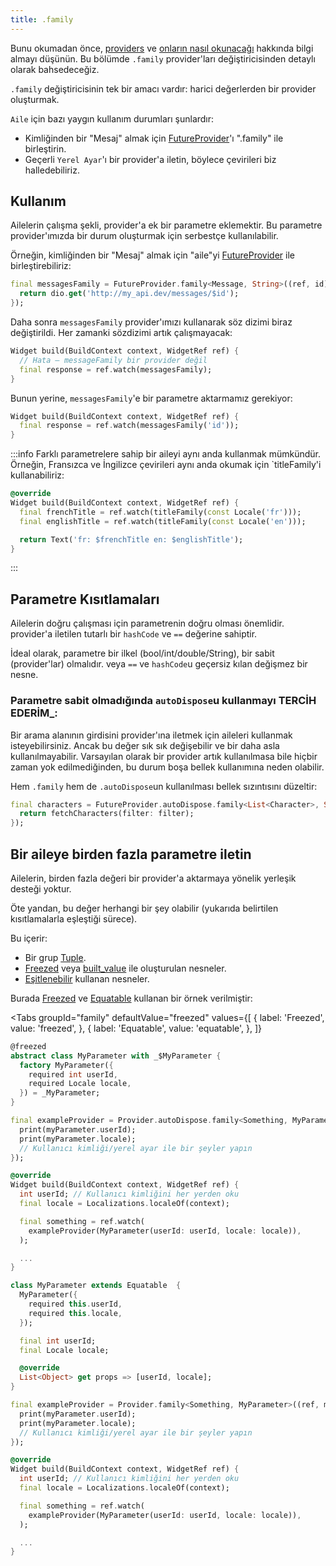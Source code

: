 ```yaml
---
title: .family
---
```



Bunu okumadan önce, [providers](/docs/concepts2/providers) ve [onların nasıl okunacağı](/docs/concepts/reading) hakkında bilgi almayı düşünün.
Bu bölümde `.family` provider'ları değiştiricisinden detaylı olarak bahsedeceğiz.

`.family` değiştiricisinin tek bir amacı vardır: harici değerlerden bir provider oluşturmak.

`Aile` için bazı yaygın kullanım durumları şunlardır:

- Kimliğinden bir "Mesaj" almak için [FutureProvider]'ı ".family" ile birleştirin.
- Geçerli `Yerel Ayar`'ı bir provider'a iletin, böylece çevirileri biz halledebiliriz.

## Kullanım

Ailelerin çalışma şekli, provider'a ek bir parametre eklemektir.
Bu parametre provider'ımızda bir durum oluşturmak için serbestçe kullanılabilir.

Örneğin, kimliğinden bir "Mesaj" almak için "aile"yi [FutureProvider] ile birleştirebiliriz:

```dart
final messagesFamily = FutureProvider.family<Message, String>((ref, id) async {
  return dio.get('http://my_api.dev/messages/$id');
});
```

Daha sonra `messagesFamily` provider'ımızı kullanarak söz dizimi biraz değiştirildi.
Her zamanki sözdizimi artık çalışmayacak:

```dart
Widget build(BuildContext context, WidgetRef ref) {
  // Hata – messageFamily bir provider değil
  final response = ref.watch(messagesFamily);
}
```

Bunun yerine, `messagesFamily`'e bir parametre aktarmamız gerekiyor:

```dart
Widget build(BuildContext context, WidgetRef ref) {
  final response = ref.watch(messagesFamily('id'));
}
```

:::info
Farklı parametrelere sahip bir aileyi aynı anda kullanmak mümkündür.
Örneğin, Fransızca ve İngilizce çevirileri aynı anda okumak için `titleFamily'i kullanabiliriz:

```dart
@override
Widget build(BuildContext context, WidgetRef ref) {
  final frenchTitle = ref.watch(titleFamily(const Locale('fr')));
  final englishTitle = ref.watch(titleFamily(const Locale('en')));

  return Text('fr: $frenchTitle en: $englishTitle');
}
```

:::

## Parametre Kısıtlamaları


Ailelerin doğru çalışması için parametrenin doğru olması önemlidir.
provider'a iletilen tutarlı bir `hashCode` ve `==` değerine sahiptir.

İdeal olarak, parametre bir ilkel (bool/int/double/String), bir sabit (provider'lar) olmalıdır.
veya `==` ve `hashCode`u geçersiz kılan değişmez bir nesne.

### Parametre sabit olmadığında `autoDispose`u kullanmayı TERCİH EDERİM_:

Bir arama alanının girdisini provider'ına iletmek için aileleri kullanmak isteyebilirsiniz.
Ancak bu değer sık ​​sık değişebilir ve bir daha asla kullanılmayabilir.
Varsayılan olarak bir provider artık kullanılmasa bile hiçbir zaman yok edilmediğinden, bu durum boşa bellek kullanımına neden olabilir.

Hem `.family` hem de `.autoDispose`un kullanılması bellek sızıntısını düzeltir:

```dart
final characters = FutureProvider.autoDispose.family<List<Character>, String>((ref, filter) async {
  return fetchCharacters(filter: filter);
});
```

## Bir aileye birden fazla parametre iletin

Ailelerin, birden fazla değeri bir provider'a aktarmaya yönelik yerleşik desteği yoktur.

Öte yandan, bu değer herhangi bir şey olabilir (yukarıda belirtilen kısıtlamalarla eşleştiği sürece).

Bu içerir:

- Bir grup [Tuple](http://pub.dev/packages/Tuple).
- [Freezed] veya [built_value](https://pub.dev/packages/built_value) ile oluşturulan nesneler.
- [Eşitlenebilir](https://pub.dev/packages/equatable) kullanan nesneler.

Burada [Freezed] ve [Equatable] kullanan bir örnek verilmiştir:

<Tabs
  groupId="family"
  defaultValue="freezed"
  values={[
    { label: 'Freezed', value: 'freezed', },
    { label: 'Equatable', value: 'equatable', },
  ]}
>

<TabItem value="freezed">

```dart
@freezed
abstract class MyParameter with _$MyParameter {
  factory MyParameter({
    required int userId,
    required Locale locale,
  }) = _MyParameter;
}

final exampleProvider = Provider.autoDispose.family<Something, MyParameter>((ref, myParameter) {
  print(myParameter.userId);
  print(myParameter.locale);
  // Kullanıcı kimliği/yerel ayar ile bir şeyler yapın
});

@override
Widget build(BuildContext context, WidgetRef ref) {
  int userId; // Kullanıcı kimliğini her yerden oku
  final locale = Localizations.localeOf(context);

  final something = ref.watch(
    exampleProvider(MyParameter(userId: userId, locale: locale)),
  );

  ...
}
```

</TabItem>
<TabItem value="equatable">

```dart
class MyParameter extends Equatable  {
  MyParameter({
    required this.userId,
    required this.locale,
  });

  final int userId;
  final Locale locale;

  @override
  List<Object> get props => [userId, locale];
}

final exampleProvider = Provider.family<Something, MyParameter>((ref, myParameter) {
  print(myParameter.userId);
  print(myParameter.locale);
  // Kullanıcı kimliği/yerel ayar ile bir şeyler yapın
});

@override
Widget build(BuildContext context, WidgetRef ref) {
  int userId; // Kullanıcı kimliğini her yerden oku
  final locale = Localizations.localeOf(context);

  final something = ref.watch(
    exampleProvider(MyParameter(userId: userId, locale: locale)),
  );

  ...
}
```

</TabItem>
</Tabs>

[freezed]: https://pub.dev/packages/freezed
[provider]: https://pub.dev/documentation/riverpod/latest/riverpod/Provider-class.html
[Equatable]: https://pub.dev/packages/equatable
[futureprovider]: https://pub.dev/documentation/hooks_riverpod/3.0.0-dev.16/hooks_riverpod/FutureProvider-class.html
